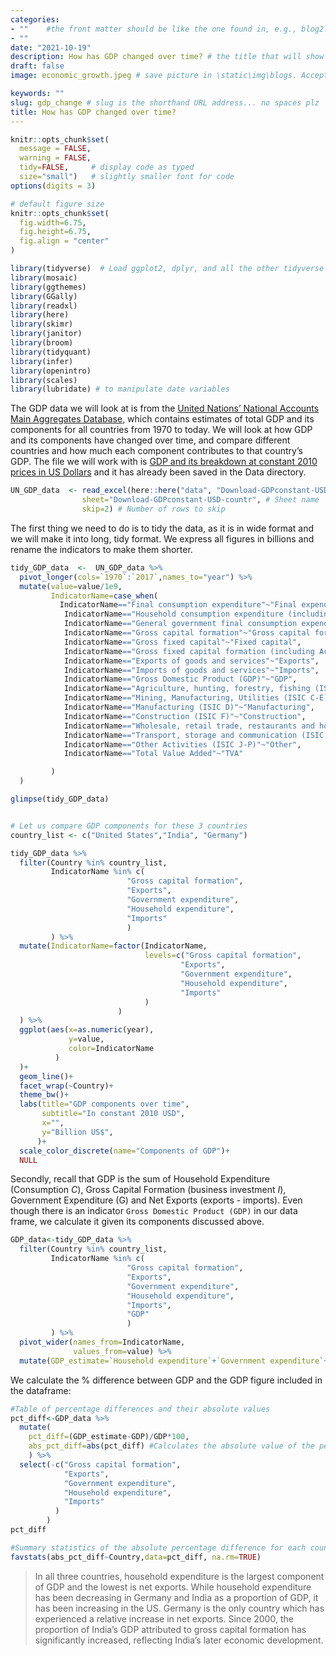 ```yaml
---
categories:  
- ""    #the front matter should be like the one found in, e.g., blog2.md. It cannot be like the normal Rmd we used
- ""
date: "2021-10-19"
description: How has GDP changed over time? # the title that will show up once someone gets to this page
draft: false
image: economic_growth.jpeg # save picture in \static\img\blogs. Acceptable formats= jpg, jpeg, or png . Your iPhone pics wont work

keywords: ""
slug: gdp_change # slug is the shorthand URL address... no spaces plz
title: How has GDP changed over time?
---
```


```r
knitr::opts_chunk$set(
  message = FALSE, 
  warning = FALSE, 
  tidy=FALSE,     # display code as typed
  size="small")   # slightly smaller font for code
options(digits = 3)

# default figure size
knitr::opts_chunk$set(
  fig.width=6.75, 
  fig.height=6.75,
  fig.align = "center"
)
```


```r
library(tidyverse)  # Load ggplot2, dplyr, and all the other tidyverse packages
library(mosaic)
library(ggthemes)
library(GGally)
library(readxl)
library(here)
library(skimr)
library(janitor)
library(broom)
library(tidyquant)
library(infer)
library(openintro)
library(scales)
library(lubridate) # to manipulate date variables
```



The GDP data we will look at is from the [United Nations' National Accounts Main Aggregates Database](https://unstats.un.org/unsd/snaama/Downloads), which contains estimates of total GDP and its components for all countries from 1970 to today. We will look at how GDP and its components have changed over time, and compare different countries and how much each component contributes to that country's GDP. The file we will work with is [GDP and its breakdown at constant 2010 prices in US Dollars](http://unstats.un.org/unsd/amaapi/api/file/6) and it has already been saved in the Data directory.


```r

UN_GDP_data  <- read_excel(here::here("data", "Download-GDPconstant-USD-countries.xlsx"), # Excel filename
                sheet="Download-GDPconstant-USD-countr", # Sheet name
                skip=2) # Number of rows to skip 

```

The first thing we need to do is to tidy the data, as it is in wide format and we will make it into long, tidy format. We express all figures in billions and rename the indicators to make them shorter.


```r

tidy_GDP_data  <-  UN_GDP_data %>%
  pivot_longer(cols=`1970`:`2017`,names_to="year") %>% 
  mutate(value=value/1e9,
         IndicatorName=case_when(
           IndicatorName=="Final consumption expenditure"~"Final expenditure",
            IndicatorName=="Household consumption expenditure (including Non-profit institutions serving households)"~"Household expenditure",
            IndicatorName=="General government final consumption expenditure"~"Government expenditure",
            IndicatorName=="Gross capital formation"~"Gross capital formation",
            IndicatorName=="Gross fixed capital"~"Fixed capital",
            IndicatorName=="Gross fixed capital formation (including Acquisitions less disposals of valuables)"~"Fixed capital formation",
            IndicatorName=="Exports of goods and services"~"Exports",
            IndicatorName=="Imports of goods and services"~"Imports",
            IndicatorName=="Gross Domestic Product (GDP)"~"GDP",
            IndicatorName=="Agriculture, hunting, forestry, fishing (ISIC A-B)"~"Farming",
            IndicatorName=="Mining, Manufacturing, Utilities (ISIC C-E)"~"Mining, Manufacturing, Utilities",
            IndicatorName=="Manufacturing (ISIC D)"~"Manufacturing",
            IndicatorName=="Construction (ISIC F)"~"Construction",
            IndicatorName=="Wholesale, retail trade, restaurants and hotels (ISIC G-H)"~"Trade & services",
            IndicatorName=="Transport, storage and communication (ISIC I)"~"Transport, storage and communication",
            IndicatorName=="Other Activities (ISIC J-P)"~"Other",
            IndicatorName=="Total Value Added"~"TVA"

         )
  )

glimpse(tidy_GDP_data)


# Let us compare GDP components for these 3 countries
country_list <- c("United States","India", "Germany")
```


```r

tidy_GDP_data %>% 
  filter(Country %in% country_list,
         IndicatorName %in% c(
                          "Gross capital formation", 
                          "Exports",
                          "Government expenditure",
                          "Household expenditure",
                          "Imports"
                          )
         ) %>% 
  mutate(IndicatorName=factor(IndicatorName, 
                              levels=c("Gross capital formation", 
                                      "Exports",
                                      "Government expenditure",
                                      "Household expenditure",
                                      "Imports"
                              )
                        )
  ) %>% 
  ggplot(aes(x=as.numeric(year),
             y=value, 
             color=IndicatorName
          )
  )+
  geom_line()+
  facet_wrap(~Country)+
  theme_bw()+
  labs(title="GDP components over time",
       subtitle="In constant 2010 USD",
       x="",
       y="Billion US$",
      )+
  scale_color_discrete(name="Components of GDP")+
  NULL

```

Secondly, recall that GDP is the sum of Household Expenditure (Consumption *C*), Gross Capital Formation (business investment *I*), Government Expenditure (G) and Net Exports (exports - imports). Even though there is an indicator `Gross Domestic Product (GDP)` in our data frame, we calculate it given its components discussed above.

```r
GDP_data<-tidy_GDP_data %>% 
  filter(Country %in% country_list,
         IndicatorName %in% c(
                          "Gross capital formation", 
                          "Exports",
                          "Government expenditure",
                          "Household expenditure",
                          "Imports",
                          "GDP"
                          )
         ) %>% 
  pivot_wider(names_from=IndicatorName,
              values_from=value) %>% 
  mutate(GDP_estimate=`Household expenditure`+`Government expenditure`+`Gross capital formation`+Exports-Imports)

```


We calculate the % difference between GDP and the GDP figure included in the dataframe:

```r

#Table of percentage differences and their absolute values
pct_diff<-GDP_data %>% 
  mutate(
    pct_diff=(GDP_estimate-GDP)/GDP*100,
    abs_pct_diff=abs(pct_diff) #Calculates the absolute value of the percentage differences
    ) %>% 
  select(-c("Gross capital formation", 
            "Exports",
            "Government expenditure",
            "Household expenditure",
            "Imports"
          )
        )
pct_diff

#Summary statistics of the absolute percentage difference for each country
favstats(abs_pct_diff~Country,data=pct_diff, na.rm=TRUE)

```

> In all three countries, household expenditure is the largest component of GDP and the lowest is net exports. While household expenditure has been decreasing in Germany and India as a proportion of GDP, it has been increasing in the US. Germany is the only country which has experienced a relative increase in net exports. Since 2000, the proportion of India's GDP attributed to gross capital formation has significantly increased, reflecting India's later economic development.






